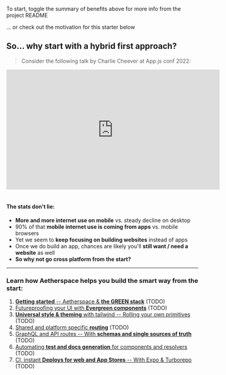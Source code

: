 
<StorybookLinkTransformer />
<StorybookFontTransformer />

<Meta title="README.md" />

<ReadMe />

To start, toggle the summary of benefits above for more info from the project README

... or check out the motivation for this starter below

## So... why start with a hybrid first approach?

> Consider the following talk by Charlie Cheever at App.js conf 2022:

<iframe width="560" height="315" src="https://www.youtube.com/embed/te7bwfNsRKg?controls=0&amp;start=2641&amp;end=2749" title="YouTube video player" frameborder="0" allow="accelerometer; autoplay; clipboard-write; encrypted-media; gyroscope; picture-in-picture" allowfullscreen></iframe>
<br/><br/>

#### The stats don't lie:

- **More and more internet use on mobile** vs. steady decline on desktop
- 90% of that **mobile internet use is coming from apps** vs. mobile browsers
- Yet we seem to **keep focusing on building websites** instead of apps
- Once we do build an app, chances are likely you'll **still want / need a website** as well
- **So why not go cross platform from the start?**

---

### Learn how Aetherspace helps you build the smart way from the start:

1. [**Getting started** -- Aetherspace & **the GREEN stack**]() (TODO)
2. [Futureproofing your UI with **Evergreen components**]() (TODO)
3. [**Universal style & theming** with tailwind -- Rolling your own primitives]() (TODO)
4. [Shared and platform specific **routing**]() (TODO)
5. [GraphQL and API routes -- With **schemas and single sources of truth**]() (TODO)
6. [Automating **test and docs generation** for components and resolvers]() (TODO)
7. [CI, instant **Deploys for web and App Stores** -- With Expo & Turborepo]() (TODO)
